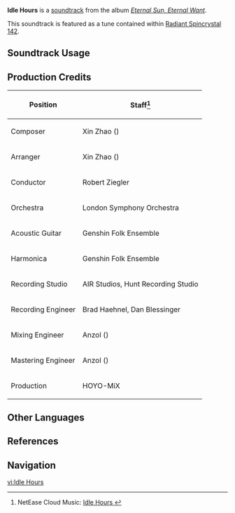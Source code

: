 {{Stub}}
{{Soundtrack Infobox
|image          = Eternal Sun, Eternal Want.png
|album          = Eternal Sun, Eternal Want
|disc           = 1
|number         = 26
|featured       = 
|featured2      = 
|featured3      = 
|featured_disc  = 
|featured_disc2 = 
|featured_disc3 = 
|youtube_id     = _HQCHRQ2yDg
|spotify_id     = 35XzRjYTF5dgGbzimHn2d5
|previous       = Salute of Eagles
|next           = Feathered Moonlight
}}
'''Idle Hours''' is a [[soundtrack]] from the album ''[[Eternal Sun, Eternal Want]]''.

This soundtrack is featured as a tune contained within [[Radiant Spincrystal 142]].

==Soundtrack Usage==
{{Soundtrack Usage
|location          = "Flower-Feather Clan"//night
|quest             = The Wingless One of Tlalocan
|domain            = 
|eventgameplay     = 
|special_displayed = 
|special           = 
|teapot            = 142
|mediaoriginal     =
}}
<!--
==Other Arrangements==
{{Files by Category Gallery|Media Using an Unreleased Arrangement of {{subst:#titleparts:{{subst:PAGENAME}}}} Soundtrack}}
-->

==Production Credits==
{| class="wikitable"
! Position
! Staff<ref>NetEase Cloud Music: [https://music.163.com/#/song?id=2657683870 Idle Hours {{zh|浅斟的暇刻}}]</ref>
|-
! Composer
| Xin Zhao ({{zh|赵鑫}})
|-
! Arranger
| Xin Zhao ({{zh|赵鑫}})
|-
! Conductor
| Robert Ziegler
|-
! Orchestra
| London Symphony Orchestra
|-
! Acoustic Guitar
| Genshin Folk Ensemble
|-
! Harmonica
| Genshin Folk Ensemble
|-
! Recording Studio
| AIR Studios, Hunt Recording Studio
|-
! Recording Engineer
| Brad Haehnel, Dan Blessinger
|-
! Mixing Engineer
| Anzol ({{zh|鸦雀有声}})
|-
! Mastering Engineer
| Anzol ({{zh|鸦雀有声}})
|-
! Production
| HOYO-MiX
|}
<!--
==Gallery==
<gallery>
</gallery>
-->

==Other Languages==
{{Other Languages
|en       = Idle Hours
|zhs      = 浅斟的暇刻
|zhs_rm   = 
|zht      = 淺斟的暇刻
|zht_rm   = 
|zh_tl    = 
|ja       = ほろ酔いのひととき
|ja_rm    = Horoyoi no Hitotoki
|ja_tl    = A Moment of Intoxication
|ko       = Idle Hours
|es       = Idle Hours
|fr       = Idle Hours
|ru       = Idle Hours
|th       = Idle Hours
|vi       = Thời Khắc Ngâm Nga
|vi_tl    = 
|de       = Idle Hours
|id       = Idle Hours
|pt       = Horas Ociosas
|pt_tl    = 
|tr       = Idle Hours
|it       = Idle Hours
}}

==References==
{{Reflist}}

==Navigation==
{{Soundtrack Navbox|Eternal Sun, Eternal Want}}

[[vi:Idle Hours]]